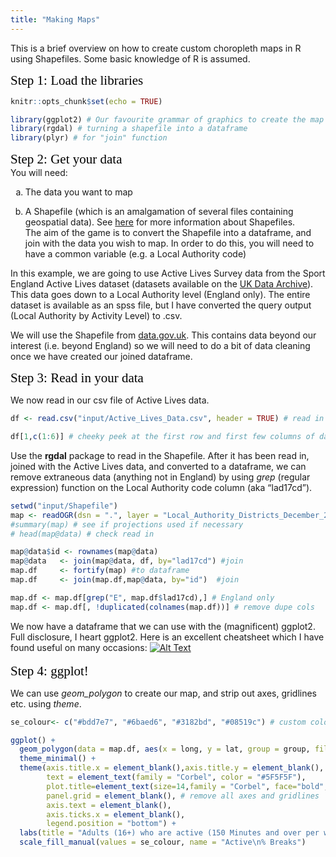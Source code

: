 ```yaml
---
title: "Making Maps"
---
```


This is a brief overview on how to create custom choropleth maps in R using Shapefiles. Some basic knowledge of R is assumed.

<div style="text-align:left"><span style="color:black; font-family:Corbel; font-size:1.5em;">Step 1: Load the libraries</span></div>

```r
knitr::opts_chunk$set(echo = TRUE)
```

```r
library(ggplot2) # Our favourite grammar of graphics to create the map
library(rgdal) # turning a shapefile into a dataframe
library(plyr) # for "join" function
```

<div style="text-align:left"><span style="color:black; font-family:Corbel; font-size:1.5em;">Step 2: Get your data</span></div>

You will need: </p>
a) The data you want to map </p>
b) A Shapefile (which is an amalgamation of several files containing geospatial data). See [here](https://doc.arcgis.com/en/arcgis-online/reference/shapefiles.htm) for more information about Shapefiles.
</br>
The aim of the game is to convert the Shapefile into a dataframe, and join with the data you wish to map. In order to do this, you will need to have a common variable (e.g. a Local Authority code)

In this example, we are going to use Active Lives Survey data from the Sport England Active Lives dataset (datasets available on the [UK Data Archive](https://beta.ukdataservice.ac.uk/datacatalogue/studies/#!?Search=active%20lives%20survey&Page=1&Rows=10&Sort=1&DateFrom=440&DateTo=2019)). This data goes down to a Local Authority level (England only). The entire dataset is available as an spss file, but I have converted the query output (Local Authority by Activity Level) to .csv.</p> 
We will use the Shapefile from [data.gov.uk](https://data.gov.uk/dataset/45a1aaed-503a-4259-bd3e-27ce2ddc7b16/local-authority-districts-december-2016-super-generalised-clipped-boundaries-in-the-uk). This contains data beyond our interest (i.e. beyond England) so we will need to do a bit of data cleaning once we have created our joined dataframe.

<div style="text-align:left"><span style="color:black; font-family:Corbel; font-size:1.5em;">Step 3: Read in your data</span></div>
We now read in our csv file of Active Lives data.
```r
df <- read.csv("input/Active_Lives_Data.csv", header = TRUE) # read in the file and keep the headers

df[1,c(1:6)] # cheeky peek at the first row and first few columns of data to check 

```

Use the **rgdal** package to read in the Shapefile. After it has been read in, joined with the Active Lives data, and converted to a dataframe,  we can remove extraneous data (anything not in England) by using *grep* (regular expression) function on the Local Authority code column (aka "lad17cd").
```r
setwd("input/Shapefile")
map <- readOGR(dsn = ".", layer = "Local_Authority_Districts_December_2017_Super_Generalised_Clipped_Boundaries_in_Great_Britain", verbose = FALSE)
#summary(map) # see if projections used if necessary
# head(map@data) # check read in

map@data$id <- rownames(map@data)
map@data   <- join(map@data, df, by="lad17cd") #join
map.df     <- fortify(map) #to dataframe
map.df     <- join(map.df,map@data, by="id")  #join

map.df <- map.df[grep("E", map.df$lad17cd),] # England only
map.df <- map.df[, !duplicated(colnames(map.df))] # remove dupe cols
```

We now have a dataframe that we can use with the (magnificent) ggplot2. Full disclosure, I heart ggplot2. Here is an excellent cheatsheet which I have found useful on many occasions:
[![Alt Text](images/Screenshot.png)](https://github.com/rstudio/cheatsheets/blob/master/data-visualization-2.1.pdf)
</br>
</br>
<div style="text-align:left"><span style="color:black; font-family:Corbel; font-size:1.5em;">Step 4: ggplot!</span></div>
We can use *geom_polygon* to create our map, and strip out axes, gridlines etc. using  *theme*.

```r
se_colour<- c("#bdd7e7", "#6baed6", "#3182bd", "#08519c") # custom colours to use in the chart

ggplot() +
  geom_polygon(data = map.df, aes(x = long, y = lat, group = group, fill = Total.Active.breaks))+
  theme_minimal() + 
  theme(axis.title.x = element_blank(),axis.title.y = element_blank(), 
        text = element_text(family = "Corbel", color = "#5F5F5F"), 
        plot.title=element_text(size=14,family = "Corbel", face="bold", hjust = 0.5),
        panel.grid = element_blank(), # remove all axes and gridlines
        axis.text = element_blank(),
        axis.ticks.x = element_blank(),
        legend.position = "bottom") +
  labs(title = "Adults (16+) who are active (150 Minutes and over per week)\n by Local Authority", caption = "Sport England: Active Lives Survey 2017/2018") +
  scale_fill_manual(values = se_colour, name = "Active\n% Breaks")
```

